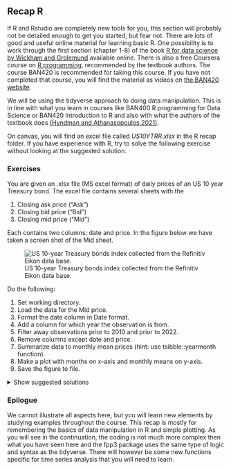 ## Recap R {.unnumbered}

If R and Rstudio are completely new tools for you, this section will probably not be detailed enough to get you started, but fear not. There are lots of good and useful online material for learning basic R. One possibility is to work through the first section (chapter 1-8) of the book [R for data science by Wickham and Grolemund](https://r4ds.had.co.nz/) available online. There is also a free Coursera course on [R programming](https://www.coursera.org/learn/r-programming), recommended by the textbook authors. The course BAN420 is recommended for taking this course. If you have not completed that course, you will find the material as videos on [the BAN420 website](https://hotneim.github.io/ban420).

We will be using the tidyverse approach to doing data manipulation. This is in line with what you learn in courses like BAN400 R programming for Data Science or BAN420 Introduction to R and also with what the authors of the textbook does [(Hyndman and Athanasopoulos,2021)](https://otexts.com/fpp3/). 


On canvas, you will find an excel file called *US10YTRR.xlsx* in the R recap folder. If you have experience with R, try to solve the following exercise without looking at the suggested solution. 


### Exercises {.unnumbered}

You are given an .xlsx file (MS excel format) of daily prices of an US 10 year Treasury bond. The excel file contains several sheets with the

1.  Closing ask price ("Ask")
2.  Closing bid price ("Bid")
3.  Closing mid price ("Mid")

Each contains two columns: date and price. In the figure below we have taken a screen shot of the Mid sheet.

![US 10-year Treasury bonds index collected from the Refinitiv Eikon data base.](bilder/US10YT_screenshot.png)

Do the following:

1.  Set working directory.
2.  Load the data for the Mid price.
3.  Format the date column in Date format.
4.  Add a column for which year the observation is from.
3.  Filter away observations prior to 2010 and prior to 2022.
4.  Remove columns except date and price.
5.  Summarize data to monthly mean prices (hint: use tsibble::yearmonth function).
6.  Make a plot with months on x-axis and monthly means on y-axis.
7.  Save the figure to file.

<details>
<summary>Show suggested solutions</summary>

1. First, you need to set your working directory to the folder where you have saved the downloaded file and where you want to save the final figure. This can be done using the user interface in RStudio ("Session" -> "Set working director" -> ...) or using the command
```eval
setwd("../path/to/the/folder/")
```


You are interested in reading in the closing mid price. To read in this data, you may use the following code.

```r
library(fpp3)   # loading textbook package
library(tidyverse)
library(readxl) # loading package for reading excel files
dat <- read_excel("data/US10YTRR.xlsx", sheet = "Mid")  
head(dat) # printing out the first 6 rows
```

The sheet argument specifies which sheet in the excel file we want to read. The read_excel function is also quite smart so it recognizes that the date column is a date and automatically format it accordingly. It is however perhaps not so useful to also include the time of the day (all is 00:00:00), so let us remove this part.

```r
dat %>% 
  mutate(date = as.Date(date))
```

Here I have used the mutate function. This is a function we use to either mutate (change) an existing column or create a new one. In this case we mutated the date column transforming it to a "Date" object/format. We could also be interested in adding a column for which year the observation is from.

```r
dat %>% 
  mutate(date = as.Date(date),
         year = year(date))
```

Here we have used the year function from the *lubridate* package, which is loaded with the *fpp3* package. The operator *%\>%* is used to add operations to the data manipulation pipeline in the given order. We start with the data object (a tibble) and add a mutate operation to that where we first transform the date column and add a year column. Now that we are pleased with our pipeline, let us save this to the *dat* object.

```r
dat <- dat %>% 
  mutate(date = as.Date(date),
         year = year(date))
dat %>% glimpse()
```

The glimpse function summarizes the tibble/data frame.

**filter and select {.unnumbered}**

Now, the data ranges from/to

```r
range(dat$date)
```

but you only want to use data from 2010 onwards. To do this, we use the filter function. This function is useful for selecting rows that fulfill some condition, in this case year \>= 2010. Let us make a pipeline for this

```r
dat %>% 
  filter(year >= 2010)
```

Since 2022 is not a complete year (in the data), you also do not want observations after 2021. Then you can add this as an extra condition.

```r
dat %>% 
  filter(year >= 2010, year <=2021)
```

Alternatively, you can use the between function

```r
dat %>% 
  filter(between(year, 2010, 2021))
```

which will produce the same result. Another useful function is called select. While filter is used on the rows of your data, select is for columns. Say we don't need the year column after having filtered out the years we don't want. We can then either select the columns we want to keep

```r
dat %>% 
  filter(between(year, 2010, 2021)) %>%
  select(date, price)
```

or remove the columns we do not want

```r
dat %>% 
  filter(between(year, 2010, 2021)) %>%
  select(-year)
```

**group_by and summarize**

We are interested in calculating the monthly mean price. In the tidyverse pipeline this means we want to group our observations according to month and year and summarize by month and year the mean of the observations. 

```r
(monthlyMeans <- dat %>% 
  filter(between(year,2010,2021)) %>%
  mutate(monthyear = tsibble::yearmonth(date)) %>%
  group_by(monthyear) %>%
  summarize(meanPrice = mean(price)))
```

This pipeline could be read as first we take out observations prior to 1988 and after 2021, then we group the observations according to year and summarize the mean price by year. Note that this operation will delete any columns that are not in the group_by or being calculated in the summarize.

**ggplot**

Plotting a data frame is convenient to do using the ggplot2 package. This will (when used appropriately) produce beautiful figures. Let us plot the time series at hand. The ggplot2 follows the same logic with a pipeline, but instead of the %\>% operator, we add elements to the figure using +. We need to specify the data object and the name of the x and y columns to be plotted. Everything in the figure that is to vary based on values in the data frame needs to be wrapped in a aes (aesthetic) function (here the x and y arguments). By adding the geom_line() we insert a line.

```r
ggplot(data = monthlyMeans, 
       aes(x=monthyear, y = meanPrice)) +
  geom_line()
```

We could instead add geom_point()

```r
 ggplot(data = monthlyMeans, 
       aes(x=monthyear, y = meanPrice)) +
   geom_point()
```

or do both

```r
 ggplot(data = monthlyMeans, 
       aes(x=monthyear, y = meanPrice)) +
   geom_line() +
   geom_point()
```

We can change the colors and decrease the size of the points:

```r
 ggplot(data =monthlyMeans, 
       aes(x=monthyear, y = meanPrice)) +
   geom_line(color = "blue") +
   geom_point(color = "green", size = .2)
```

Or maybe we do not want to use the default theme: --\>

```r
 ggplot(data = monthlyMeans, 
       aes(x=monthyear, y = meanPrice)) +
   geom_line(color = "blue") +
   geom_point(color = "green", size = .2) +
   theme_bw()
```

We can also include the plotting in our data manipulation pipeline. For instance, lets summarize the data by year and plot the resulting yearly time series.

```r
dat %>%
  filter(between(year, 1988, 2021)) %>%
  group_by(year) %>%
  summarize(meanPrice = mean(price)) %>%
  # adding plotting to pipeline:
  ggplot(aes(x=year, y = meanPrice)) +
  geom_line(color = "blue") +
  geom_point(color = "green") +
  theme_bw()
```

</details>

### Epilogue {.unnumbered}

We cannot illustrate all aspects here, but you will learn new elements by studying examples throughout the course. This recap is mostly for remembering the basics of data manipulation in R and simple plotting. As you will see in the continuation, the coding is not much more complex then what you have seen here and the fpp3 package uses the same type of logic and syntax as the tidyverse. There will however be some new functions specific for time series analysis that you will need to learn.

